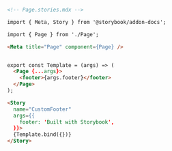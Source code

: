 ```md
<!-- Page.stories.mdx -->

import { Meta, Story } from '@storybook/addon-docs';

import { Page } from './Page';

<Meta title="Page" component={Page} />


export const Template = (args) => (
  <Page {...args}>
    <footer>{args.footer}</footer>
  </Page>
);

<Story
  name="CustomFooter"
  args={{
    footer: 'Built with Storybook',
  }}>
  {Template.bind({})}
</Story>
```